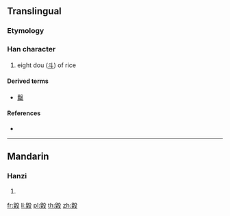 ==Translingual==

===Etymology===
{{Han compound|䊆|殳|ls=ic}}

===Han character===
{{Han char|rn=79|rad=殳|as=12|sn=16|four=77947|canj=HDHNE}}

# eight dou ([[斗]]) of rice

====Derived terms====
* [[糳]]

====References====
* {{Han ref|kx=0587.200|dkj=16679|hdz=32166.140|uh=6BC7|ud=27591|bh=E9E5|bd=59877}}

----

==Mandarin==

===Hanzi===
{{cmn-hanzi|pin=[[huǐ]] ([[hui3]]), [[móu]] ([[mou2]])|wg=hui<sup>3</sup>, mou<sup>2</sup>}}

# {{defn|lang=cmn|sort=殳12}}

[[fr:毇]]
[[li:毇]]
[[pl:毇]]
[[th:毇]]
[[zh:毇]]